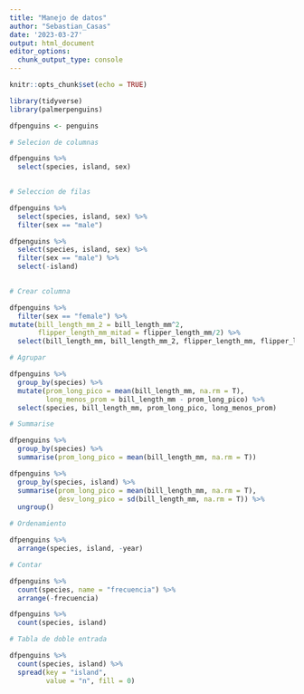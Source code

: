 ---
title: "Manejo de datos"
author: "Sebastian_Casas"
date: '2023-03-27'
output: html_document
editor_options: 
  chunk_output_type: console
---

```{r setup, include=FALSE}
knitr::opts_chunk$set(echo = TRUE)
```

```{r}
library(tidyverse)
library(palmerpenguins)
```

```{r}
dfpenguins <- penguins
```

```{r}
# Selecion de columnas

dfpenguins %>%
  select(species, island, sex)
  
```

```{r}
# Seleccion de filas

dfpenguins %>%
  select(species, island, sex) %>% 
  filter(sex == "male")

dfpenguins %>%
  select(species, island, sex) %>% 
  filter(sex == "male") %>% 
  select(-island)
  
```

```{r}
# Crear columna

dfpenguins %>% 
  filter(sex == "female") %>% 
mutate(bill_length_mm_2 = bill_length_mm^2,
       flipper_length_mm_mitad = flipper_length_mm/2) %>% 
  select(bill_length_mm, bill_length_mm_2, flipper_length_mm, flipper_length_mm_mitad)

```

```{r}
# Agrupar

dfpenguins %>% 
  group_by(species) %>% 
  mutate(prom_long_pico = mean(bill_length_mm, na.rm = T),
         long_menos_prom = bill_length_mm - prom_long_pico) %>% 
  select(species, bill_length_mm, prom_long_pico, long_menos_prom)


```

```{r}
# Summarise

dfpenguins %>% 
  group_by(species) %>% 
  summarise(prom_long_pico = mean(bill_length_mm, na.rm = T))

dfpenguins %>% 
  group_by(species, island) %>% 
  summarise(prom_long_pico = mean(bill_length_mm, na.rm = T),
            desv_long_pico = sd(bill_length_mm, na.rm = T)) %>% 
  ungroup()


```

```{r}
# Ordenamiento

dfpenguins %>% 
  arrange(species, island, -year)
```

```{r}
# Contar

dfpenguins %>% 
  count(species, name = "frecuencia") %>% 
  arrange(-frecuencia)

dfpenguins %>% 
  count(species, island)


```

```{r}
# Tabla de doble entrada

dfpenguins %>% 
  count(species, island) %>% 
  spread(key = "island",
         value = "n", fill = 0)
```

